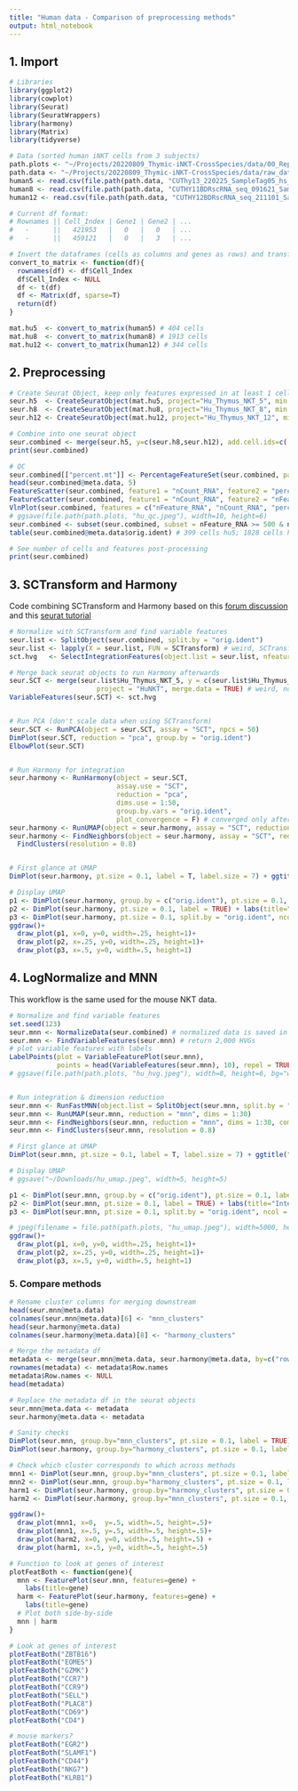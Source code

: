 ```yaml
---
title: "Human data - Comparison of preprocessing methods"
output: html_notebook
---
```



## 1. Import

```r
# Libraries
library(ggplot2)
library(cowplot)
library(Seurat)
library(SeuratWrappers)
library(harmony)
library(Matrix)
library(tidyverse)
```


```r
# Data (sorted human iNKT cells from 3 subjects)
path.plots <- "~/Projects/20220809_Thymic-iNKT-CrossSpecies/data/00_Reproduce_UMAPs"
path.data <- "~/Projects/20220809_Thymic-iNKT-CrossSpecies/data/raw_data/human_data"
human5 <- read.csv(file.path(path.data, "CUThy13_220225_SampleTag05_hs_NKT_RSEC_MolsPerCell.csv"), sep=",", header=T, skip=7) # 404 cells
human8 <- read.csv(file.path(path.data, "CUTHY11BDRscRNA_seq_091621_SampleTag08_hs_NKT_RSEC_MolsPerCell.csv"), sep=",", header=T, skip=8) # 1913 cells
human12 <- read.csv(file.path(path.data, "CUTHY12BDRscRNA_seq_211101_SampleTag12_hs_NKT_RSEC_MolsPerCell.csv"), sep=",", header=T, skip=8) # 344 cells

# Current df format:
# Rownames || Cell_Index | Gene1 | Gene2 | ...
#   -      ||   421953   |   0   |   0   | ...
#   -      ||   459121   |   0   |   3   | ...

# Invert the dataframes (cells as columns and genes as rows) and transform to dgCMatrix
convert_to_matrix <- function(df){
  rownames(df) <- df$Cell_Index
  df$Cell_Index <- NULL
  df <- t(df)
  df <- Matrix(df, sparse=T)
  return(df)
}

mat.hu5  <- convert_to_matrix(human5) # 404 cells
mat.hu8  <- convert_to_matrix(human8) # 1913 cells
mat.hu12 <- convert_to_matrix(human12) # 344 cells
```




## 2. Preprocessing

```r
# Create Seurat Object, keep only features expressed in at least 1 cell
seur.h5  <- CreateSeuratObject(mat.hu5, project="Hu_Thymus_NKT_5", min.cells=1)
seur.h8  <- CreateSeuratObject(mat.hu8, project="Hu_Thymus_NKT_8", min.cells=1)
seur.h12 <- CreateSeuratObject(mat.hu12, project="Hu_Thymus_NKT_12", min.cells=1)

# Combine into one seurat object
seur.combined <- merge(seur.h5, y=c(seur.h8,seur.h12), add.cell.ids=c('Hu5', 'Hu8', 'Hu12'), project="HuNKT") # 2661 cells and 18,520 features
print(seur.combined)
```


```r
# QC
seur.combined[["percent.mt"]] <- PercentageFeatureSet(seur.combined, pattern = "^MT\\.")
head(seur.combined@meta.data, 5)
FeatureScatter(seur.combined, feature1 = "nCount_RNA", feature2 = "percent.mt")
FeatureScatter(seur.combined, feature1 = "nCount_RNA", feature2 = "nFeature_RNA")
VlnPlot(seur.combined, features = c("nFeature_RNA", "nCount_RNA", "percent.mt"), ncol = 3, pt.size=.01)
# ggsave(file.path(path.plots, "hu_qc.jpeg"), width=10, height=6)
seur.combined <- subset(seur.combined, subset = nFeature_RNA >= 500 & nFeature_RNA < 4000 & nCount_RNA >=500 & percent.mt < 25)
table(seur.combined@meta.data$orig.ident) # 399 cells hu5; 1828 cells hu8; 331 cells hu12

# See number of cells and features post-processing
print(seur.combined)
```




## 3. SCTransform and Harmony

Code combining SCTransform and Harmony based on this [forum discussion](https://github.com/immunogenomics/harmony/issues/41) and this [seurat tutorial](https://htmlpreview.github.io/?https://github.com/satijalab/seurat.wrappers/blob/master/docs/harmony.html)

```r
# Normalize with SCTransform and find variable features
seur.list <- SplitObject(seur.combined, split.by = "orig.ident")
seur.list <- lapply(X = seur.list, FUN = SCTransform) # weird, SCTransform adds features?!
sct.hvg   <- SelectIntegrationFeatures(object.list = seur.list, nfeatures = 2000)

# Merge back seurat objects to run Harmony afterwards
seur.SCT <- merge(seur.list$Hu_Thymus_NKT_5, y = c(seur.list$Hu_Thymus_NKT_8, seur.list$Hu_Thymus_NKT_12),
                      project = "HuNKT", merge.data = TRUE) # weird, now there are 30596 genes
VariableFeatures(seur.SCT) <- sct.hvg


# Run PCA (don't scale data when using SCTransform)
seur.SCT <- RunPCA(object = seur.SCT, assay = "SCT", npcs = 50)
DimPlot(seur.SCT, reduction = "pca", group.by = "orig.ident")
ElbowPlot(seur.SCT)


# Run Harmony for integration
seur.harmony <- RunHarmony(object = seur.SCT,
                           assay.use = "SCT",
                           reduction = "pca",
                           dims.use = 1:50,
                           group.by.vars = "orig.ident",
                           plot_convergence = F) # converged only after 2 iterations
seur.harmony <- RunUMAP(object = seur.harmony, assay = "SCT", reduction = "harmony", dims = 1:30)
seur.harmony <- FindNeighbors(object = seur.harmony, assay = "SCT", reduction = "harmony", dims = 1:30) %>%
  FindClusters(resolution = 0.8)


# First glance at UMAP
DimPlot(seur.harmony, pt.size = 0.1, label = T, label.size = 7) + ggtitle("SCTransform+Harmony") + theme(legend.position="none")
```


```r
# Display UMAP
p1 <- DimPlot(seur.harmony, group.by = c("orig.ident"), pt.size = 0.1, label = F) + theme(legend.position="top", title = element_text(size=0))
p2 <- DimPlot(seur.harmony, pt.size = 0.1, label = TRUE) + labs(title="Integrated (2558 cells)") + theme(legend.position="none")
p3 <- DimPlot(seur.harmony, pt.size = 0.1, split.by = "orig.ident", ncol = 3)
ggdraw()+
  draw_plot(p1, x=0, y=0, width=.25, height=1)+
  draw_plot(p2, x=.25, y=0, width=.25, height=1)+
  draw_plot(p3, x=.5, y=0, width=.5, height=1)
```




## 4. LogNormalize and MNN

This workflow is the same used for the mouse NKT data.

```r
# Normalize and find variable features
set.seed(123)
seur.mnn <- NormalizeData(seur.combined) # normalized data is saved in seur.combined[["RNA"]]@data
seur.mnn <- FindVariableFeatures(seur.mnn) # return 2,000 HVGs
# plot variable features with labels
LabelPoints(plot = VariableFeaturePlot(seur.mnn),
            points = head(VariableFeatures(seur.mnn), 10), repel = TRUE)
# ggsave(file.path(path.plots, "hu_hvg.jpeg"), width=8, height=6, bg="white")


# Run integration & dimension reduction
seur.mnn <- RunFastMNN(object.list = SplitObject(seur.mnn, split.by = "orig.ident"), k = 20)
seur.mnn <- RunUMAP(seur.mnn, reduction = "mnn", dims = 1:30)
seur.mnn <- FindNeighbors(seur.mnn, reduction = "mnn", dims = 1:30, compute.SNN = TRUE)
seur.mnn <- FindClusters(seur.mnn, resolution = 0.8)

# First glance at UMAP
DimPlot(seur.mnn, pt.size = 0.1, label = T, label.size = 7) + ggtitle("LogNormalize + fastMNN") + theme(legend.position="none")
```


```r
# Display UMAP
# ggsave("~/Downloads/hu_umap.jpeg", width=5, height=5)

p1 <- DimPlot(seur.mnn, group.by = c("orig.ident"), pt.size = 0.1, label = F) + theme(legend.position="top", title = element_text(size=0))
p2 <- DimPlot(seur.mnn, pt.size = 0.1, label = TRUE) + labs(title="Integrated (2558 cells)") + theme(legend.position="none")
p3 <- DimPlot(seur.mnn, pt.size = 0.1, split.by = "orig.ident", ncol = 3)

# jpeg(filename = file.path(path.plots, "hu_umap.jpeg"), width=5000, height=1500, res=300)
ggdraw()+
  draw_plot(p1, x=0, y=0, width=.25, height=1)+
  draw_plot(p2, x=.25, y=0, width=.25, height=1)+
  draw_plot(p3, x=.5, y=0, width=.5, height=1)
```




### 5. Compare methods

```r
# Rename cluster columns for merging downstream
head(seur.mnn@meta.data)
colnames(seur.mnn@meta.data)[6] <- "mnn_clusters"
head(seur.harmony@meta.data)
colnames(seur.harmony@meta.data)[8] <- "harmony_clusters"

# Merge the metadata df
metadata <- merge(seur.mnn@meta.data, seur.harmony@meta.data, by=c("row.names", "orig.ident", "nCount_RNA", "nFeature_RNA", "percent.mt"))
rownames(metadata) <- metadata$Row.names
metadata$Row.names <- NULL
head(metadata)

# Replace the metadata df in the seurat objects
seur.mnn@meta.data <- metadata
seur.harmony@meta.data <- metadata

# Sanity checks
DimPlot(seur.mnn, group.by="mnn_clusters", pt.size = 0.1, label = TRUE) + labs(title="LogNorm+MNN") + theme(legend.position="none")
DimPlot(seur.harmony, group.by="harmony_clusters", pt.size = 0.1, label = TRUE) + labs(title="SCT+Harmony") + theme(legend.position="none")
```


```r
# Check which cluster corresponds to which across methods
mnn1 <- DimPlot(seur.mnn, group.by="mnn_clusters", pt.size = 0.1, label = TRUE) + labs(title="LogNorm+MNN | Clust on MNN") + theme(legend.position="none")
mnn2 <- DimPlot(seur.mnn, group.by="harmony_clusters", pt.size = 0.1, label = TRUE) + labs(title="LogNorm+MNN | Clust on Harmony") + theme(legend.position="none")
harm1 <- DimPlot(seur.harmony, group.by="harmony_clusters", pt.size = 0.1, label = TRUE) + labs(title="SCT+Harmony | Clust on Harmony") + theme(legend.position="none")
harm2 <- DimPlot(seur.harmony, group.by="mnn_clusters", pt.size = 0.1, label = TRUE) + labs(title="SCT+Harmony  | Clust on MNN") + theme(legend.position="none")

ggdraw()+
  draw_plot(mnn1, x=0,  y=.5, width=.5, height=.5)+
  draw_plot(mnn1, x=.5, y=.5, width=.5, height=.5)+
  draw_plot(harm2, x=0, y=0, width=.5, height=.5) +
  draw_plot(harm1, x=.5, y=0, width=.5, height=.5)
```



```r
# Function to look at genes of interest
plotFeatBoth <- function(gene){
  mnn <- FeaturePlot(seur.mnn, features=gene) +
    labs(title=gene)
  harm <- FeaturePlot(seur.harmony, features=gene) +
    labs(title=gene)
  # Plot both side-by-side
  mnn | harm
}

# Look at genes of interest
plotFeatBoth("ZBTB16")
plotFeatBoth("EOMES")
plotFeatBoth("GZMK")
plotFeatBoth("CCR7")
plotFeatBoth("CCR9")
plotFeatBoth("SELL")
plotFeatBoth("PLAC8")
plotFeatBoth("CD69")
plotFeatBoth("CD4")

# mouse markers?
plotFeatBoth("EGR2")
plotFeatBoth("SLAMF1")
plotFeatBoth("CD44")
plotFeatBoth("NKG7")
plotFeatBoth("KLRB1")
```

